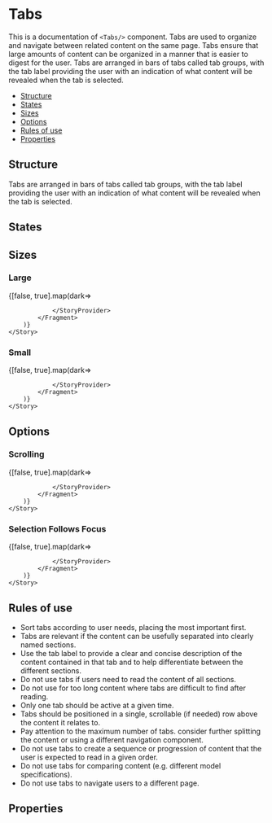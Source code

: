 

<!--- Tabs.stories.mdx 
--->


<Meta title="documentation/Components/Tabs" component={Tabs} />

# Tabs

This is a documentation of `<Tabs/>` component.
Tabs are used to organize and navigate between related content on the same page. 
Tabs ensure that large amounts of content can be organized in a manner that is easier 
to digest for the user. Tabs are arranged in bars of tabs called tab groups, with the tab 
label providing the user with an indication of what content will be revealed when the tab is selected.

- [Structure](#structure)
- [States](#sizes)
- [Sizes](#sizes)
- [Options](#options)
- [Rules of use](#rules-of-use)
- [Properties](#properties)

## Structure

Tabs are arranged in bars of tabs called tab groups, with the tab label providing the user 
with an indication of what content will be revealed when the tab is selected.

## States

## Sizes

### Large

<Canvas>
    <Story name="Tabs large">
        {[false, true].map(dark=>
            <Fragment key={dark}>
                <StoryProvider dark={dark}>
                      
                </StoryProvider>
            </Fragment>
        )}
    </Story>
</Canvas>

### Small

<Canvas>
    <Story name="Tabs small">
        {[false, true].map(dark=>
            <Fragment key={dark}>
                <StoryProvider dark={dark}>
                      
                </StoryProvider>
            </Fragment>
        )}
    </Story>
</Canvas>


## Options

### Scrolling

<Canvas>
    <Story name="Scrolling">
        {[false, true].map(dark=>
            <Fragment key={dark}>
                <StoryProvider dark={dark}>
                      
                </StoryProvider>
            </Fragment>
        )}
    </Story>
</Canvas>

### Selection Follows Focus

<Canvas>
    <Story name="Selection Follows Focus">
        {[false, true].map(dark=>
            <Fragment key={dark}>
                <StoryProvider dark={dark}>
                      
                </StoryProvider>
            </Fragment>
        )}
    </Story>
</Canvas>

## Rules of use

* Sort tabs according to user needs, placing the most important first.
* Tabs are relevant if the content can be usefully separated into clearly named sections.
* Use the tab label to provide a clear and concise description of the content contained in that tab and to help differentiate between the different sections.
* Do not use tabs if users need to read the content of all sections.
* Do not use for too long content where tabs are difficult to find after reading.
* Only one tab should be active at a given time.
* Tabs should be positioned in a single, scrollable (if needed) row above the content it relates to.
* Pay attention to the maximum number of tabs. consider further splitting the content or using a different navigation component.
* Do not use tabs to create a sequence or progression of content that the user is expected to read in a given order.
* Do not use tabs for comparing content (e.g. different model specifications).
* Do not use tabs to navigate users to a different page.


## Properties

<ArgsTable of={Tabs} />